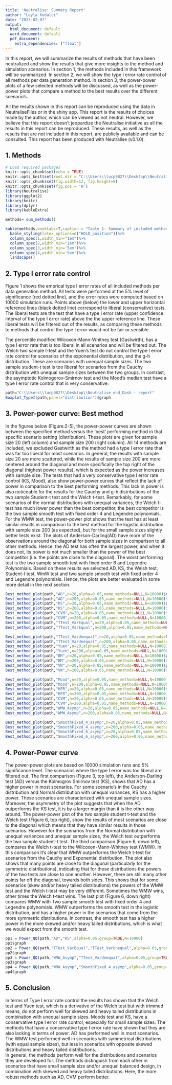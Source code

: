 ```yaml
---
title: 'Neutralise: Summary Report'
author: "Leyla Kodalci"
date: "2023-02-07"
output:
  html_document: default
  word_document: default
  pdf_document: 
    extra_dependencies: ["float"]
---
```


In this report, we will summarize the results of methods that have been neutralized and show the results that give more insights to the method and simulation scenarios. In section 1, the methods included in this framework will be summarized. In section 2, we will show the type I error rate control of all methods per data generation method. In section 3, the power-power plots of a few selected methods will be discussed, as well as the power-power plots that compare a method to the best results over the different scenario's.

All the results shown in this report can be reproduced using the data in NeutraliseFiles or in the shiny app. This report is the results of choices made by the author, which can be viewed as not neutral. However, we believe that this report doesn't jeopardize the Neutralise initiative as all the results in this report can be reproduced. These results, as well as the results that are not included in this report, are publicly available and can be consulted. This report has been produced with Neutralise (v0.1.0). 

## 1. Methods

```r
# Load required packages
knitr::opts_chunk$set(echo = TRUE)
knitr::opts_knit$set(root.dir = "C:\\Users\\lucp9827\\Desktop\\Neutralise_end_Dash - report")
knitr::opts_chunk$set(fig.width=12, fig.height=8) 
knitr::opts_chunk$set(fig.pos = 'H')
library(Neutralise)
library(ggplot2)
library(knitr)
library(dplyr)
library(kableExtra)
```

\renewcommand{\arraystretch}{2}
```r
methods= sum_methods()

kable(methods,booktabs=T,caption = "Table 1: Summary of included methods")%>%
  kable_styling(latex_options=c("HOLD_position"))%>%
  column_spec(1,width_min="1em")%>%
  column_spec(2,width_min="1em")%>%
  column_spec(3,width_min='5em')%>%
  column_spec(4,width_min='5em')%>%
  landscape()

```



## 2. Type I error rate control

Figure 1 shows the emprical type I error rates of all included methods per data generation method. All tests were performed at the 5% level of significance (red dotted line), and the error rates were computed based on 10000 simulation runs. Points above (below) the lower and upper horizontal reference lines (black dotted line) correspond to liberal (conservative) tests. The liberal tests are the test that have a type I error rate (upper confidence interval of the type I error rate) above the the upper reference line. These liberal tests will be filtered out of the results, as comparing these methods to methods that control the type I error would not be fair or sensible.

The percentile modified Wilcoxon-Mann-Whitney test (Gastwirth), has a type I error rate that is too liberal in all scenarios and will be filtered out. The Welch two sample t-test and the Yuen's test do not control the type I error rate control for scenarios of the exponential distribution, and the g-h distribution. These are scenarios with unequal sample sizes. The two sample student-t test is too liberal for scenarios from the Cauchy distribution with unequal sample sizes between the two groups. In contrast, the asymptotic Kolmogorov-Smirnov test and the Mood's median test have a type I error rate control that is very conservative.

```r

path="C:\\Users\\lucp9827\\Desktop\\Neutralise_end_Dash - report"
Boxplot_TypeI(path,panel="distribution")$graph
```

## 3. Power-power curve: Best method

In the figures below (Figure:2-5), the power-power curves are shown between the specified method versus the 'best' performing method in that specific scenario setting (distribution). These plots are given for sample size 20 (left column) and sample size 200 (right column). All 14 methods are included, we excluded Gastwirth as the method had a type I error rate that was far too liberal for most scenarios. In general, the results with sample size 20 are more scattered, while the results of sample size 200 are more centered around the diagonal and more specifically the top right of the diagonal (highest power results), which is expected as the power increases with sample size. The tests that had a very conservative type I error rate control (KS, Mood), also show power-power curves that reflect the lack of power in comparison to the best performing methods. This lack in power is also noticeable for the results for the Cauchy and g-h distributions of the two sample Student-t test and the Welch t-test. Remarkably, for some scenarios of the normal distributions with unequal variances, the Welch t-test has much lower power than the best competitor, the best competitor is the two sample smooth test with fixed order 4 and Legendre polynomials. For the WMW test, the power-power plot shows that the test has at least similar results in comparison to the best method for the logistic distribution with sample size 200 (as expected), but for the small sample sizes slightly better tests exist. The plots of Anderson-Darling(AD) have more of the observations around the diagonal for both sample sizes in comparison to all other methods. Hence, the AD test has often the largest power, and when it does not, its power is not much smaller than the power of the best competitor (i.e. the points are close to the diagonal). The worst performing test is the two sample smooth test with fixed order 6 and Legendre Polynomials. Based on these results we selected AD, KS, the Welsh test, Student-t test, WmW test and two sample smooth test with fixed order 4 and Legendre polynomials. Hence, the plots are better evaluated in some more detail in the next section.

```r

Best_method_plot(path,"AD",n=20,alpha=0.05,name_methods=NULL,N=10000)$graph
Best_method_plot(path,"AD",n=200,alpha=0.05,name_methods=NULL,N=10000)$graph
Best_method_plot(path,"KS",n=20,alpha=0.05,name_methods=NULL,N=10000)$graph
Best_method_plot(path,"KS",n=200,alpha=0.05,name_methods=NULL,N=10000)$graph
Best_method_plot(path,"CVM",n=20,alpha=0.05,name_methods=NULL,N=10000)$graph
Best_method_plot(path,"CVM",n=200,alpha=0.05,name_methods=NULL,N=10000)$graph
Best_method_plot(path,"TTest_VarEqual",n=20,alpha=0.05,name_methods=NULL,N=10000)$graph
Best_method_plot(path,"TTest_VarEqual",n=200,alpha=0.05,name_methods=NULL,N=10000)$graph

```

```r

Best_method_plot(path,"TTest_VarUnequal",n=20,alpha=0.05,name_methods=NULL,N=10000)$graph
Best_method_plot(path,"TTest_VarUnequal",n=200,alpha=0.05,name_methods=NULL,N=10000)$graph
Best_method_plot(path,"Yuen",n=20,alpha=0.05,name_methods=NULL,N=10000)$graph
Best_method_plot(path,"Yuen",n=200,alpha=0.05,name_methods=NULL,N=10000)$graph
Best_method_plot(path,"BM",n=20,alpha=0.05,name_methods=NULL,N=10000)$graph
Best_method_plot(path,"BM",n=200,alpha=0.05,name_methods=NULL,N=10000)$graph
Best_method_plot(path,"VW",n=20,alpha=0.05,name_methods=NULL,N=10000)$graph
Best_method_plot(path,"VW",n=200,alpha=0.05,name_methods=NULL,N=10000)$graph


```

```r

Best_method_plot(path,"Mood",n=20,alpha=0.05,name_methods=NULL,N=10000)$graph
Best_method_plot(path,"Mood",n=200,alpha=0.05,name_methods=NULL,N=10000)$graph
Best_method_plot(path,"HFR",n=20,alpha=0.05,name_methods=NULL,N=10000)$graph
Best_method_plot(path,"HFR",n=200,alpha=0.05,name_methods=NULL,N=10000)$graph
Best_method_plot(path,"CVM",n=20,alpha=0.05,name_methods=NULL,N=10000)$graph
Best_method_plot(path,"CVM",n=200,alpha=0.05,name_methods=NULL,N=10000)$graph
Best_method_plot(path,"WMW_Asymp",n=20,alpha=0.05,name_methods=NULL,N=10000)$graph
Best_method_plot(path,"WMW_Asymp",n=200,alpha=0.05,name_methods=NULL,N=10000)$graph
```

```r

Best_method_plot(path,"SmoothFixed_4_asymp",n=20,alpha=0.05,name_methods=NULL,N=10000)$graph
Best_method_plot(path,"SmoothFixed_4_asymp",n=200,alpha=0.05,name_methods=NULL,N=10000)$graph
Best_method_plot(path,"SmoothFixed_6_asymp",n=20,alpha=0.05,name_methods=NULL,N=10000)$graph
Best_method_plot(path,"SmoothFixed_6_asymp",n=200,alpha=0.05,name_methods=NULL,N=10000)$graph
```



## 4. Power-Power curve

The power-power plots are based on 10000 simulation runs and 5% significance level. The scenarios where the type I error was too liberal are filtered out. The first comparison (Figure 3, top left), the Anderson-Darling test (AD) versus the Kolmogrov Smirnov test (KS), shows that AD has a higher power in most scenarios. For some scenario's in the Cauchy distribution and Normal distribution with unequal variances, KS has a higher power. These scenarios are characterized with unequal sample sizes. Moreover, the asymmetry of the plot suggests that when the AD outperforms the KS test, it is by a larger margin than it is the other way around. The power-power plot of the two sample student t-test and the Welch test (Figure 6, top right), show the results of most scenarios are close to the diagonal which means that they have similar results in those scenarios. However for the scenarios from the Normal distribution with unequal variances and unequal sample sizes, the Welch test outperforms the two sample student-t test. The third comparison (Figure 6, down left), compares the Welch t-test to the Wilcoxon-Mann-Whitney test (WMW). In this comparison it's clear that WMW outperforms the Welch t-test for scenarios from the Cauchy and Exponential distribution. The plot also shows that many points are close to the diagonal (particularly for the symmetric distributions), indicating that for these distributions the powers of the two tests are close to one another. However, there are still many other points far off the diagonal, towards both sides. This shows that for some scenarios (skew and/or heavy tailed distributions) the powers of the WMW test and the Welch t-test may be very different. Sometimes the WMW wins, other times the Welch t-test wins. The last plot (Figure 6, down right) compares WMW with Two sample smooth test with fixed order 4 and Legendre polynomials. WMW outperforms the smooth test in the logistic distribution, and has a higher power in the scenarios that come from the more symmetric distributions. In contrast, the smooth test has a higher power in the more skewed and/or heavy tailed distributions, which is what we would expect from the smooth test.

```r
pp1 = Power_QQ(path,"AD","KS",alpha=0.05,group=TRUE,N=10000)
pp1$graph
pp2 = Power_QQ(path,"TTest_VarEqual","TTest_VarUnequal",alpha=0.05,group=TRUE,N=10000)
pp2$graph
pp3 = Power_QQ(path,"WMW_Asymp","TTest_VarUnequal",alpha=0.05,group=TRUE,N=10000)
pp3$graph
pp4 = Power_QQ(path,"WMW_Asymp","SmoothFixed_4_asymp",alpha=0.05,group=TRUE,N=10000)
pp4$graph
```

## 5. Conclusion

In terms of Type I error rate control the results has shown that the Welch test and Yuen test, which is a derivative of the Welch test but with trimmed means, do not perform well for skewed and heavy tailed distributions in combination with unequal sample sizes. Moods test and KS, have a conservative type I error rate control, especially for small sample sizes. 
The methods that have a conservative type I error rate have shown that they are also lacking in terms of power. AD has performed well in most scenarios. The WMW test performed well in scenarios with symmetrical distributions (with equal sample sizes), but less in scenarios with opposite skewed distributions and heavy tailed distributions.  
In general, the methods perform well for the distributions and scenarios they are developed for. The methods distinguish from each other in scenarios that have small sample size and/or unequal balanced design, in combination with skewed and heavy tailed distributions. Here, the more robust methods such as AD, CVM perform better. 


